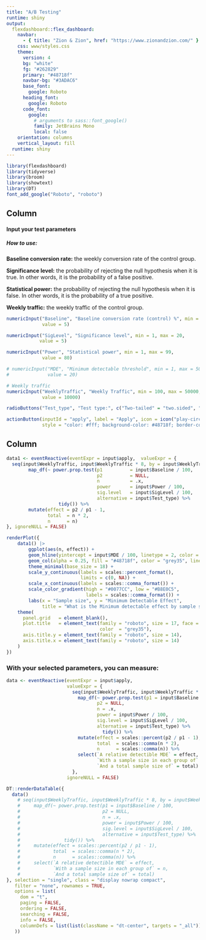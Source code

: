 ```yaml
---
title: "A/B Testing"
runtime: shiny
output: 
  flexdashboard::flex_dashboard:
    navbar:
      - { title: "Zion & Zion", href: "https://www.zionandzion.com/" }
    css: www/styles.css
    theme:
      version: 4
      bg: "white"
      fg: "#262829" 
      primary: "#48718f"
      navbar-bg: "#3ADAC6"
      base_font: 
        google: Roboto
      heading_font:
        google: Roboto
      code_font:
        google: 
          # arguments to sass::font_google() 
          family: JetBrains Mono
          local: false
    orientation: columns
    vertical_layout: fill
  runtime: shiny
---
```


```r
library(flexdashboard)
library(tidyverse)
library(broom)
library(showtext)
library(DT)
font_add_google("Roboto", "roboto")
```

## Column {.sidebar data-width="320"}

#### Input your test parameters

##### How to use:

**Baseline conversion rate:** the weekly conversion rate of the control group.

**Significance level:** the probability of rejecting the null hypothesis when it is true. In other words, it is the probability of a false positive.

**Statistical power:** the probability of rejecting the null hypothesis when it is false. In other words, it is the probability of a true positive.

**Weekly traffic:** the weekly traffic of the control group.

```r
numericInput("Baseline", "Baseline conversion rate (control) %", min = 1, max = 50, 
             value = 5)

numericInput("SigLevel", "Significance level", min = 1, max = 20, 
            value = 5)

numericInput("Power", "Statistical power", min = 1, max = 99, 
             value = 80)

# numericInput("MDE", "Minimum detectable threshold", min = 1, max = 50, 
#              value = 20)

# Weekly traffic
numericInput("WeeklyTraffic", "Weekly Traffic", min = 100, max = 50000, 
             value = 10000)

radioButtons("Test_type", "Test type:", c("Two-tailed" = "two.sided", "One-tailed" = "one.sided"), selected = "two.sided")

actionButton(inputId = "apply", label = "Apply", icon = icon("play-circle-fill"), 
             style = "color: #fff; background-color: #48718f; border-color: #48718f; font-family: roboto; font-size: 14px; font-weight: bold; line-height: 1.5; border-radius: 0.25rem; padding: 0.375rem 0.75rem; transition: color 0.15s ease-in-out, background-color 0.15s ease-in-out, border-color 0.15s ease-in-out, box-shadow 0.15s ease-in-out; cursor: pointer;  white-space: nowrap; vertical-align: middle; user-select: none; border: 1px solid transparent;")

```

## Column {data-height="100"}

```r
data1 <- eventReactive(eventExpr = input$apply,  valueExpr = {
  seq(input$WeeklyTraffic, input$WeeklyTraffic * 8, by = input$WeeklyTraffic) %>%
        map_df(~ power.prop.test(p1          = input$Baseline / 100,
                                 p2          = NULL, 
                                 n           = .x, 
                                 power       = input$Power / 100, 
                                 sig.level   = input$SigLevel / 100,
                                 alternative = input$Test_type) %>%
                   tidy()) %>%
        mutate(effect = p2 / p1 - 1,
               total  = n * 2,
               n      = n)
}, ignoreNULL = FALSE)

renderPlot({
    data1() |> 
        ggplot(aes(n, effect)) + 
        geom_hline(yintercept = input$MDE / 100, linetype = 2, color = "gray50", alpha = 0.5, linewidth = 1) +
        geom_col(alpha = 0.25, fill = "#48718f", color = "grey35", linewidth = 0.2) +
        theme_minimal(base_size = 18) +
        scale_y_continuous(labels = scales::percent_format(),
                           limits = c(0, NA)) +
        scale_x_continuous(labels = scales::comma_format()) +
        scale_color_gradient(high = "#0077CC", low = "#B8E0C5",
                             labels = scales::comma_format()) +
        labs(x = "Sample size", y = "Minimum Detectable Effect",
             title = "What is the Minimum detectable effect by sample size?") +
    theme(
      panel.grid   = element_blank(),
      plot.title   = element_text(family = "roboto", size = 17, face = "bold",
                                  color  = "grey35"),
      axis.title.y = element_text(family = "roboto", size = 14),
      axis.title.x = element_text(family = "roboto", size = 14)
    )
})
```

### **With your selected parameters, you can measure:** {data-height="100"}

```r
data <- eventReactive(eventExpr = input$apply, 
                      valueExpr = {
                        seq(input$WeeklyTraffic, input$WeeklyTraffic * 8, by = input$WeeklyTraffic) %>%
                          map_df(~ power.prop.test(p1 = input$Baseline / 100,
                                 p2 = NULL, 
                                 n = .x, 
                                 power = input$Power / 100, 
                                 sig.level = input$SigLevel / 100,
                                 alternative = input$Test_type) %>%
                                   tidy()) %>%
                          mutate(effect = scales::percent(p2 / p1 - 1),
                                 total  = scales::comma(n * 2),
                                 n      = scales::comma(n)) %>% 
                          select(`A relative detectible MDE` = effect, 
                                 `With a sample size in each group of` = n,
                                 `And a total sample size of` = total)
                        },
                      ignoreNULL = FALSE)

DT::renderDataTable({
  data()
    # seq(input$WeeklyTraffic, input$WeeklyTraffic * 8, by = input$WeeklyTraffic) %>%
    #     map_df(~ power.prop.test(p1 = input$Baseline / 100,
    #                              p2 = NULL, 
    #                              n = .x, 
    #                              power = input$Power / 100, 
    #                              sig.level = input$SigLevel / 100,
    #                              alternative = input$Test_type) %>%
    #                tidy()) %>%
    #     mutate(effect = scales::percent(p2 / p1 - 1),
    #            total  = scales::comma(n * 2),
    #            n      = scales::comma(n)) %>% 
    #     select(`A relative detectible MDE` = effect, 
    #            `With a sample size in each group of` = n,
    #            `And a total sample size of` = total)
}, selection = "single", class = "display nowrap compact", 
   filter = "none", rownames = TRUE, 
   options = list(
     dom = "t",
     paging = FALSE,
     ordering = FALSE,
     searching = FALSE,
     info = FALSE,
     columnDefs = list(list(className = "dt-center", targets = "_all"))
   ))
```
